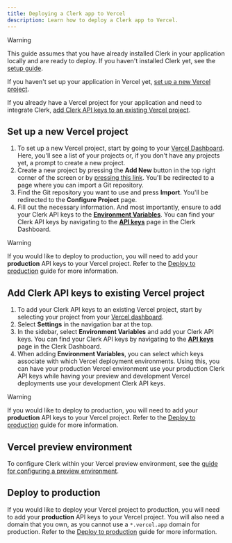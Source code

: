 ```yaml
---
title: Deploying a Clerk app to Vercel
description: Learn how to deploy a Clerk app to Vercel.
---
```


> [!WARNING]
> This guide assumes that you have already installed Clerk in your application locally and are ready to deploy. If you haven't installed Clerk yet, see the [setup guide](/docs/getting-started).

If you haven't set up your application in Vercel yet, [set up a new Vercel project](#set-up-a-new-vercel-project).

If you already have a Vercel project for your application and need to integrate Clerk, [add Clerk API keys to an existing Vercel project](#add-clerk-api-keys-to-existing-vercel-project).

## Set up a new Vercel project

1. To set up a new Vercel project, start by going to your [Vercel Dashboard](https://vercel.com/dashboard). Here, you'll see a list of your projects or, if you don't have any projects yet, a prompt to create a new project.
1. Create a new project by pressing the **Add New** button in the top right corner of the screen or by [pressing this link](https://vercel.com/new). You'll be redirected to a page where you can import a Git repository.
1. Find the Git repository you want to use and press **Import**. You'll be redirected to the **Configure Project** page.
1. Fill out the necessary information. And most importantly, ensure to add your Clerk API keys to the **[Environment Variables](https://vercel.com/docs/concepts/projects/environment-variables)**. You can find your Clerk API keys by navigating to the [**API keys**](https://dashboard.clerk.com/last-active?path=api-keys) page in the Clerk Dashboard.

> [!WARNING]
> If you would like to deploy to production, you will need to add your **production** API keys to your Vercel project. Refer to the [Deploy to production](/docs/deployments/overview) guide for more information.

## Add Clerk API keys to existing Vercel project

1. To add your Clerk API keys to an existing Vercel project, start by selecting your project from your [Vercel dashboard](https://vercel.com/dashboard).
1. Select **Settings** in the navigation bar at the top.
1. In the sidebar, select **Environment Variables** and add your Clerk API keys. You can find your Clerk API keys by navigating to the [**API keys**](https://dashboard.clerk.com/last-active?path=api-keys) page in the Clerk Dashboard.
1. When adding **Environment Variables**, you can select which keys associate with which Vercel deployment environments. Using this, you can have your production Vercel environment use your production Clerk API keys while having your preview and development Vercel deployments use your development Clerk API keys.

> [!WARNING]
> If you would like to deploy to production, you will need to add your **production** API keys to your Vercel project. Refer to the [Deploy to production](/docs/deployments/overview) guide for more information.

## Vercel preview environment

To configure Clerk within your Vercel preview environment, see the [guide for configuring a preview environment](/docs/deployments/set-up-preview-environment).

## Deploy to production

If you would like to deploy your Vercel project to production, you will need to add your **production** API keys to your Vercel project. You will also need a domain that you own, as you cannot use a `*.vercel.app` domain for production. Refer to the [Deploy to production](/docs/deployments/overview) guide for more information.
